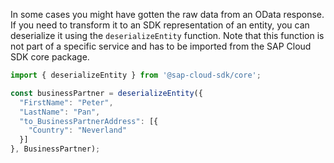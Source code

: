 In some cases you might have gotten the raw data from an OData response.
If you need to transform it to an SDK representation of an entity, you can deserialize it using the `deserializeEntity` function.
Note that this function is not part of a specific service and has to be imported from the SAP Cloud SDK core package.
```ts
import { deserializeEntity } from '@sap-cloud-sdk/core';

const businessPartner = deserializeEntity({
  "FirstName": "Peter",
  "LastName": "Pan",
  "to_BusinessPartnerAddress": [{
    "Country": "Neverland"
  }]
}, BusinessPartner);
```
